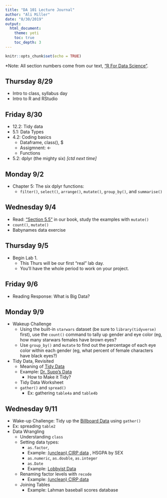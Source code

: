 ```yaml
---
title: "DA 101 Lecture Journal"
author: "Ali Miller"
date: "8/30/2019"
output: 
  html_document:
    theme: yeti
    toc: true
    toc_depth: 3
---
```


```r
knitr::opts_chunk$set(echo = TRUE)
```

*Note: All section numbers come from our text, ["R For Data Science"]("https://r4ds.had.co.nz").  

## Thursday 8/29

- Intro to class, syllabus day
- Intro to R and RStudio


## Friday 8/30

- 12.2:  Tidy data
- 5.1: Data Types
- 4.2: Coding basics
  - Dataframe, class(), $
  - Assigmnent:  <-
  - Functions
- 5.2:  dplyr (the mighty six) *[ctd next time]*

## Monday 9/2

- Chapter 5:  The six dplyr functions:
  - `filter()`, `select()`, `arrange()`, `mutate()`, `group_by()`, and `summarise()`

## Wednesday 9/4

- Read:  ["Section 5.5"](https://r4ds.had.co.nz/transform.html#add-new-variables-with-mutate) in our book, study the examples with `mutate()`
- `count()`, `mutate()`
- Babynames data exercise

## Thursday 9/5

- Begin Lab 1.  
  - This Thurs will be our first "real" lab day.  
  - You'll have the whole period to work on your project.

##  Friday 9/6

- Reading Response:  What is Big Data?

## Monday 9/9

- Wakeup Challenge
  - Using the built-in `starwars` dataset (be sure to `library(tidyverse)` first), use the `count()` command to tally up gender and eye color (eg, how many starwars females have brown eyes?
  - Use `group_by()` and `mutate` to find out the percentage of each eye color within each gender (eg, what percent of female characters have black eyes?)
- Tidy Data, Revisited
  - Meaning of [Tidy Data](https://r4ds.had.co.nz/tidy-data.html) 
  - Example:  [Dr. Supp's Data](https://ndownloader.figshare.com/files/2252083)
     -  How to Make it Tidy?
  - Tidy Data Worksheet
  - `gather()` and `spread()`
     - Ex: gathering `table4a` and `table4b`
    
## Wednesday 9/11

 
- Wake-up Challenge: Tidy up the [Billboard Data](https://millera2.github.io/Data/billboard.csv) using `gather()`
- Ex: spreading `table2`
- Data Wrangling
   - Understanding `class`
   - Setting data types:  
     - `as.factor`, 
     - Example: [(unclean) CIRP data](https://millera2.github.io/Data/CIRP2014Data.csv) , HSGPA by SEX
     - `as.numeric`, `as.double`, `as.integer`
     - `as.Date`
     - Example: [Lobbyist Data](https://millera2.github.io/Data/lobbyist-data-gifts.csv)
   - Renaming factor levels with `recode`
     - Example: [(unclean) CIRP data](https://millera2.github.io/Data/CIRP2014Data.csv)
   - Joining Tables
     - Example: Lahman baseball scores database
